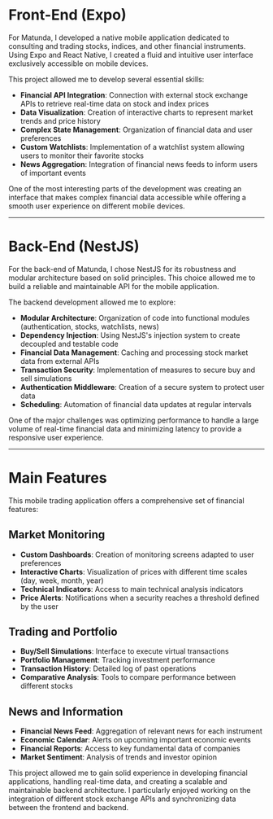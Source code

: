 # Front-End (Expo)

For Matunda, I developed a native mobile application dedicated to consulting and trading stocks, indices, and other financial instruments. Using Expo and React Native, I created a fluid and intuitive user interface exclusively accessible on mobile devices.

This project allowed me to develop several essential skills:

- **Financial API Integration**: Connection with external stock exchange APIs to retrieve real-time data on stock and index prices
- **Data Visualization**: Creation of interactive charts to represent market trends and price history
- **Complex State Management**: Organization of financial data and user preferences
- **Custom Watchlists**: Implementation of a watchlist system allowing users to monitor their favorite stocks
- **News Aggregation**: Integration of financial news feeds to inform users of important events

One of the most interesting parts of the development was creating an interface that makes complex financial data accessible while offering a smooth user experience on different mobile devices.

---

# Back-End (NestJS)

For the back-end of Matunda, I chose NestJS for its robustness and modular architecture based on solid principles. This choice allowed me to build a reliable and maintainable API for the mobile application.

The backend development allowed me to explore:

- **Modular Architecture**: Organization of code into functional modules (authentication, stocks, watchlists, news)
- **Dependency Injection**: Using NestJS's injection system to create decoupled and testable code
- **Financial Data Management**: Caching and processing stock market data from external APIs
- **Transaction Security**: Implementation of measures to secure buy and sell simulations
- **Authentication Middleware**: Creation of a secure system to protect user data
- **Scheduling**: Automation of financial data updates at regular intervals

One of the major challenges was optimizing performance to handle a large volume of real-time financial data and minimizing latency to provide a responsive user experience.

---

# Main Features

This mobile trading application offers a comprehensive set of financial features:

## Market Monitoring

- **Custom Dashboards**: Creation of monitoring screens adapted to user preferences
- **Interactive Charts**: Visualization of prices with different time scales (day, week, month, year)
- **Technical Indicators**: Access to main technical analysis indicators
- **Price Alerts**: Notifications when a security reaches a threshold defined by the user

## Trading and Portfolio

- **Buy/Sell Simulations**: Interface to execute virtual transactions
- **Portfolio Management**: Tracking investment performance
- **Transaction History**: Detailed log of past operations
- **Comparative Analysis**: Tools to compare performance between different stocks

## News and Information

- **Financial News Feed**: Aggregation of relevant news for each instrument
- **Economic Calendar**: Alerts on upcoming important economic events
- **Financial Reports**: Access to key fundamental data of companies
- **Market Sentiment**: Analysis of trends and investor opinion

This project allowed me to gain solid experience in developing financial applications, handling real-time data, and creating a scalable and maintainable backend architecture. I particularly enjoyed working on the integration of different stock exchange APIs and synchronizing data between the frontend and backend.

